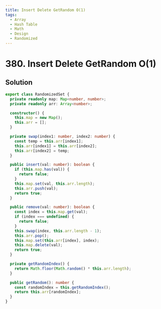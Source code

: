 ```yaml
---
title: Insert Delete GetRandom O(1)
tags:
  - Array
  - Hash Table
  - Math
  - Design
  - Randomized
---
```


# 380. Insert Delete GetRandom O(1)

<Badges>
  <LevelBadge level="medium" />
  <TopicBadge name="Array" slug="array" />
  <TopicBadge name="Hash Table" slug="hash-table" />
  <TopicBadge name="Math" slug="math" />
  <TopicBadge name="Design" slug="design" />
  <TopicBadge name="Randomized" slug="randomized" />
</Badges>

## Solution

```typescript filename="solution.ts" copy
export class RandomizedSet {
  private readonly map: Map<number, number>;
  private readonly arr: Array<number>;

  constructor() {
    this.map = new Map();
    this.arr = [];
  }

  private swap(index1: number, index2: number) {
    const temp = this.arr[index1];
    this.arr[index1] = this.arr[index2];
    this.arr[index2] = temp;
  }

  public insert(val: number): boolean {
    if (this.map.has(val)) {
      return false;
    }
    this.map.set(val, this.arr.length);
    this.arr.push(val);
    return true;
  }

  public remove(val: number): boolean {
    const index = this.map.get(val);
    if (index === undefined) {
      return false;
    }
    this.swap(index, this.arr.length - 1);
    this.arr.pop();
    this.map.set(this.arr[index], index);
    this.map.delete(val);
    return true;
  }

  private getRandomIndex() {
    return Math.floor(Math.random() * this.arr.length);
  }

  public getRandom(): number {
    const randomIndex = this.getRandomIndex();
    return this.arr[randomIndex];
  }
}
```

<ProblemLink
  codingSite="leetcode"
  href="https://leetcode.com/problems/insert-delete-getrandom-o1/"
  title="Insert Delete GetRandom O(1)"
/>
